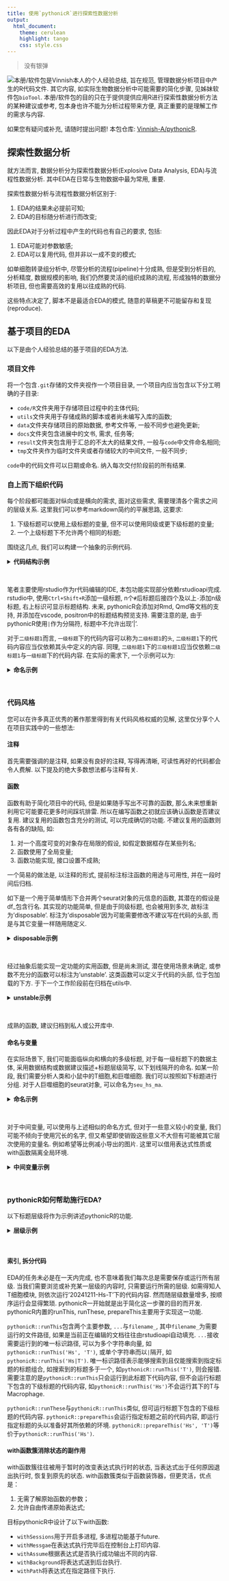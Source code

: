 ```yaml
---
title: 使用`pythonicR`进行探索性数据分析
output:
  html_document:
    theme: cerulean
    highlight: tango
    css: style.css
---
```


> 没有银弹

[<img src="pic/badge.png" class="right-image">](https://github.com/Vinnish-A/pythonicR)本册/软件包是Vinnish本人的个人经验总结, 旨在规范, 管理数据分析项目中产生的R代码文件. 其它内容, 如实际生物数据分析中可能需要的简化步骤, 见姊妹软件包`bioTool`. 本册/软件包的目的只在于提供提供应用R进行探索性数据分析方法的某种建议或参考, 包本身也许不能为分析过程带来方便, 真正重要的是理解工作的需求与内容.

如果您有疑问或补充, 请随时提出问题! 本包仓库: [Vinnish-A/pythonicR](https://github.com/Vinnish-A/pythonicR). 

## 探索性数据分析

就方法而言, 数据分析分为探索性数据分析(Explosive Data Analysis, EDA)与流程性数据分析. 其中EDA在日常与生物数据中最为常用, 重要. 

探索性数据分析与流程性数据分析区别于:

1. EDA的结果未必提前可知; 
2. EDA的目标随分析进行而改变; 

因此EDA对于分析过程中产生的代码也有自己的要求, 包括: 

1. EDA可能对参数敏感; 
2. EDA可以复用代码, 但并非以一成不变的模式; 

如单细胞转录组分析中, 尽管分析的流程(pipeline)十分成熟, 但是受到分析目的, 分析精度, 数据规模的影响, 我们仍然要灵活的组织成熟的流程, 形成独特的数据分析项目, 但也需要高效的复用以往成熟的代码. 

这些特点决定了, 脚本不是最适合EDA的模式, 随意的草稿更不可能留存和复现(reproduce). 

## 基于项目的EDA

以下是由个人经验总结的基于项目的EDA方法. 

### 项目文件

将一个包含`.git`存储的文件夹视作一个项目目录, 一个项目内应当包含以下分工明确的子目录:

- `code/R`文件夹用于存储项目过程中的主体代码;
- `utils`文件夹用于存储成熟的脚本或者尚未编写入库的函数; 
- `data`文件夹存储项目的原始数据, 参考文件等, 一般不同步也避免更新; 
- `docs`文件夹包含进展中的文书, 需求, 任务等; 
- `result`文件夹包含用于汇总的不太大的结果文件, 一般与`code`中文件命名相同; 
- `tmp`文件夹作为临时文件夹或者存储较大的中间文件, 一般不同步; 

`code`中的代码文件可以日期或命名. 纳入每次交付阶段前的所有结果. 

### 自上而下组织代码

每个阶段都可能面对纵向或是横向的需求, 面对这些需求, 需要理清各个需求之间的层级关系. 这里我们可以参考markdown简约的平展思路, 这要求: 

1. 下级标题可以使用上级标题的变量, 但不可以使用同级或更下级标题的变量; 
2. 一个上级标题下不允许两个相同的标题; 

围绕这几点, 我们可以构建一个抽象的示例代码. 

<details>
<summary>**代码结构示例**</summary>
```
# 一级标题 ----

# 代码内容

## 二级标题1 ----

# 代码内容

### 三级标题1 ----

# 代码内容

## 二级标题2 ----

# 代码内容

### 三级标题1 ----

# 代码内容
```
</details>
</br>

笔者主要使用rstudio作为r代码编辑的IDE, 本包功能实现部分依赖rstudioapi完成. rstudio中, 使用`Ctrl+Shift+R`添加一级标题, n个`#`后标题后接四个及以上`-`添加n级标题, 右上标识可显示标题结构. 未来, pythonicR会添加对Rmd, Qmd等文档的支持, 并添加在vscode, positron中的标题结构预览支持. 需要注意的是, 由于pythonicR使用`|`作为分隔符, 标题中不允许出现'|'. 

对于`二级标题1`而言, `一级标题`下的代码内容可以称为`二级标题1`的`头`, `二级标题1`下的代码内容应当仅依赖其头中定义的内容. 同理, `二级标题1`下的`三级标题1`应当仅依赖`二级标题1`与`一级标题`下的代码内容. 在实际的需求下, 一个示例可以为: 

<details>
<summary>**命名示例**</summary>
```
# 20241211 ------


library(Seurat)
library(qs)
# ...

## Hs ----

seu_hs = qread('xxx')
# ...

### T ----

### Macrophage ----

## Mm ----

### T ----

### Macrophage ----

```
</details>
</br>

### 代码风格 

您可以在许多真正优秀的著作那里得到有关代码风格权威的见解, 这里仅分享个人在项目实践中的一些想法: 

#### 注释

首先需要强调的是注释, 如果没有良好的注释, 写得再清晰, 可读性再好的代码都会令人费解. 以下提及的绝大多数想法都与注释有关. 

#### 函数

函数有助于简化项目中的代码, 但是如果随手写出不可靠的函数, 那么未来想重新利用它可能要花更多时间踩坑排雷. 所以在编写函数之初就应该确认函数是否建议复用. 建议复用的函数包含充分的测试, 可以完成确切的功能. 不建议复用的函数则各有各的缺陷, 如: 

1. 对一个高度可变的对象存在局限的假设, 如假定数据框存在某些列名; 
2. 函数使用了全局变量; 
3. 函数功能实现, 接口设置不成熟; 

一个简易的做法是, 以注释的形式, 提前标注标注函数的用途与可用性, 并在一段时间后归档. 

如下是一个用于简单情形下合并两个seurat对象的元信息的函数, 其潜在的假设是df_包含行名. 其实现的功能简单, 但是由于同级标题, 也会被用到多次, 故标注为'disposable'. 标注为'disposable'因为可能需要修改不建议写在代码的头部, 而是与其它变量一样随用随定义. 

<details>
<summary>**disposable示例**</summary>
```
# disposable
mergePhen = function(df_, phen_ = phen) {

  phen_ |>
    filter(cell %in% rownames(df_)) |>
    select(where(~ !all(is.na(.x)))) |>
    column_to_rownames('cell')

}
```
</details>
</br>

经过抽象后能实现一定功能的实用函数, 但是尚未测试, 潜在使用场景未确定, 或参数不充分的函数可以标注为'unstable'. 这类函数可以定义于代码的头部, 位于包加载的下方. 于下一个工作阶段前在归档在utils中. 

<details>
<summary>**unstable示例**</summary>
```
library(ggplot2)

# 为什么标注为unstable: 
# 1. 没有根据组数灵活选用检验方法; 
# 2. 写法未必与包里的其它函数保持一致, 如其他函数会避免使用非标准评估; 

# unstable
plot_rain = function(dp_, x_, group_, title_) {

  nColor_ = length(unique(dp_[[group_]]))
  color_ = get_color(nColor_)

  test_ = kruskal.test(dp_[[x_]], dp_[[group_]])

  x_ = sym(x_)
  group_ = sym(group_)

  p_top_ = dp_ |>
    ggplot(aes(x = !!x_, color = !!group_, fill = !!group_)) +
    geom_density(alpha = 0.7) +
    scale_fill_manual(values = color_) +
    scale_color_manual(values = color_) +
    theme_classic() +
    labs(title = title_, subtitle = paste0('Mann-Whitney p = ', signif(test_$p.value, 3))) +
    xlab(NULL) +
    ylab(NULL) +
    theme(legend.position = "none",
          legend.title = element_blank(),
          axis.text.x = element_text(size = 12,color = "black"),
          axis.text.y = element_blank(),
          axis.ticks.y = element_blank(),
          axis.line.y = element_blank(),
          panel.background = element_blank(),
          panel.grid.major = element_blank(),
          plot.title = element_text(hjust = 1),
          plot.subtitle = element_text(hjust = 1 ),
          panel.grid.minor = element_blank()) +
    geom_rug()

  p_bot_ = dp_ |>
    ggplot(aes(!!group_, !!x_, fill = !!group_)) +
    geom_boxplot(aes(col = !!group_)) +
    scale_fill_manual(values = color_) +
    scale_color_manual(values = color_) +
    xlab(NULL) +
    ylab(NULL) +
    theme_void() +
    theme(legend.position = "none",
          legend.title = element_blank(),
          axis.text.x = element_blank(), #
          axis.text.y = element_text(size = 11,color = "black"),
          panel.background = element_blank(),
          panel.grid.major = element_blank(),
          panel.grid.minor = element_blank()) +
    coord_flip()

  dp2_ = ggplot_build(p_bot_)$data[[1]]
  p_bot_ = p_bot_ + geom_segment(data=dp2_, aes(x=xmin, xend=xmax, y=middle, yend=middle), color="white", inherit.aes = F)

  p_ = p_top_ |> insert_bottom(p_bot_, height = 0.4)
  p_

}
```
</details>
</br>

成熟的函数, 建议归档到私人或公开库中. 

#### 命名与变量 

在实际场景下, 我们可能面临纵向和横向的多级标题, 对于每一级标题下的数据主体, 采用数据结构或数据建议描述+标题层级简写, 以下划线隔开的命名. 如某一阶段, 我们需要分析人类和小鼠中的T细胞,和巨噬细胞. 我们可以按照如下标题进行分组. 对于人巨噬细胞的seurat对象, 可以命名为`seu_hs_ma`. 

<details>
<summary>**命名示例**</summary>
```
# 20241211 ------


library(Seurat)
library(qs)
# ...

## Hs ----

seu_hs = qread('xxx')
# ...

### T ----

### Macrophage ----

## Mm ----

### T ----

### Macrophage ----

```
</details>
</br>

对于中间变量, 可以使用与上述相似的命名方式, 但对于一些意义较小的变量, 我们可能不倾向于使用冗长的名字, 但又希望即使销毁这些意义不大但有可能被其它层次使用的变量名. 例如希望等比例减小导出的图片. 这里可以借用表达式性质或with函数隔离全局环境. 

<details>
<summary>**中间变量示例**</summary>
```
# 借用表达式
{
    sf = 1.2 # size factor
    ggsave('path/name.png', p, width = 12/sf, height = 12/sf)
}

# 借用pythonicR的with函数
withNothing(ggsave('path/name.png', p, width = 12/sf, height = 12/sf), sf = 1.2) # 不执行其它功能
withPath(ggsave('name.png', p, width = 12/sf, height = 12/sf), 'path', sf = 1.2) # 后置路径
```
</details>
</br>

### pythonicR如何帮助施行EDA? 

以下标题层级将作为示例讲述pythonicR的功能. 

<details>
<summary>**层级示例**</summary>
```
# 20241211 ------


library(Seurat)
library(qs)
# ...

## Hs ----

seu_hs = qread('xxx')
# ...

### T ----

### Macrophage ----

## Mm ----

### T ----

### Macrophage ----

```
</details>
</br>

#### 索引, 拆分代码

EDA的任务未必是在一天内完成, 也不意味着我们每次总是需要保存或运行所有层级. 当我们需要浏览或补充某一层级的内容时, 只需要运行所需的层级. 如需得知人T细胞模块, 则依次运行'20241211-Hs-T'下的代码内容. 然而随层级数量增多, 按顺序运行会显得繁琐. pythonicR一开始就是出于简化这一步骤的目的而开发. pythonicR内置的runThis, runThese, prepareThis主要用于实现这一功能. 

`pythonicR::runThis`包含两个主要参数, `...`与`filename_`, 其中`filename_`为需要运行的文件路径, 如果是当前正在编辑的文档往往由rstudioapi自动填充. `...`接收需要运行到的唯一标识路径, 可以为多个字符串向量, 如`pythonicR::runThis('Hs', 'T')`, 或单个字符串而以`|`隔开, 如`pythonicR::runThis('Hs|T')`. 唯一标识路径表示能够搜索到且仅能搜索到指定标题的标题组合, 如搜索到的标题多于一个, 如`pythonicR::runThis('T')`, 则会报错. 需要注意的是`pythonicR::runThis`只会运行到此标题下代码内容, 但不会运行标题下包含的下级标题的代码内容, 如`pythonicR::runThis('Hs')`不会运行其下的T与Macrophage. 

`pythonicR::runThese`与`pythonicR::runThis`类似, 但可运行标题下包含的下级标题的代码内容. `pythonicR::prepareThis`会运行指定标题之前的代码内容, 即运行指定标题的头以准备好其所依赖的环境. `pythonicR::prepareThis('Hs', 'T')`等价于`pythonicR::runThis('Hs')`. 

#### with函数簇消除状态的副作用

with函数簇往往被用于暂时的改变表达式执行时的状态, 当表达式出于任何原因退出执行时, 恢复到原先的状态. with函数簇类似于函数装饰器，但更灵活，优点是：

1. 无需了解原始函数的参数；
2. 允许自由传递原始表达式; 

目标pythonicR中设计了以下with函数: 

- `withSessions`用于开启多进程, 多进程功能基于future. 
- `withMessgae`在表达式执行完毕后在控制台上打印内容. 
- `withAssume`根据表达式是否执行成功输出不同的内容. 
- `withBackground`将表达式送到后台执行. 
- `withPath`将表达式在指定路径下执行.  